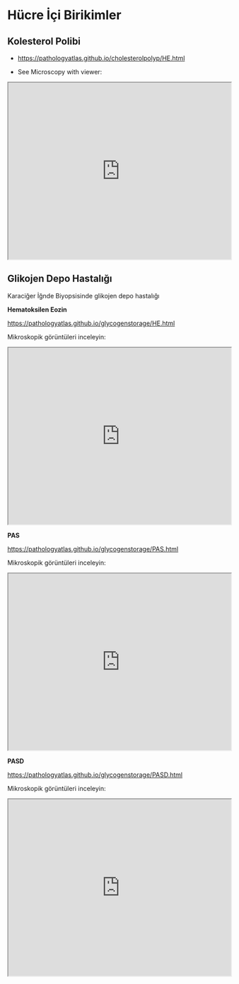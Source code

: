 # Hücre İçi Birikimler

## Kolesterol Polibi

-   <https://pathologyatlas.github.io/cholesterolpolyp/HE.html>

-   See Microscopy with viewer:

<iframe src="https://pathologyatlas.github.io/cholesterolpolyp/HE.html" style="height:400px;width:100%;">

</iframe>

## Glikojen Depo Hastalığı

Karaciğer İğnde Biyopsisinde glikojen depo hastalığı

**Hematoksilen Eozin**

<https://pathologyatlas.github.io/glycogenstorage/HE.html>

Mikroskopik görüntüleri inceleyin:

<iframe src="https://pathologyatlas.github.io/glycogenstorage/HE.html" style="height:400px;width:100%;">

</iframe>

**PAS**

<https://pathologyatlas.github.io/glycogenstorage/PAS.html>

Mikroskopik görüntüleri inceleyin:

<iframe src="https://pathologyatlas.github.io/glycogenstorage/PAS.html" style="height:400px;width:100%;">

</iframe>

**PASD**

<https://pathologyatlas.github.io/glycogenstorage/PASD.html>

Mikroskopik görüntüleri inceleyin:

<iframe src="https://pathologyatlas.github.io/glycogenstorage/PASD.html" style="height:400px;width:100%;">

</iframe>
